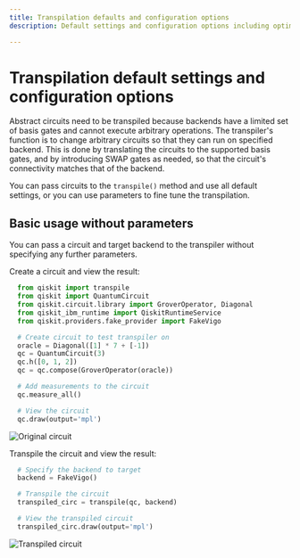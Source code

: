 ```yaml
---
title: Transpilation defaults and configuration options
description: Default settings and configuration options including optimization and approximation degree

---
```

# Transpilation default settings and configuration options

Abstract circuits need to be transpiled because backends have a limited set of basis gates and cannot execute arbitrary operations. The transpiler's function is to change arbitrary circuits so that they can run on specified backend.  This is done by translating the circuits to the supported basis gates, and by introducing SWAP gates as needed, so that the circuit's connectivity matches that of the backend. 

You can pass circuits to the `transpile()` method and use all default settings, or you can use parameters to fine tune the transpilation.  

## Basic usage without parameters

You can pass a circuit and target backend to the transpiler without specifying any further parameters. 

Create a circuit and view the result: 

```python
  from qiskit import transpile
  from qiskit import QuantumCircuit
  from qiskit.circuit.library import GroverOperator, Diagonal
  from qiskit_ibm_runtime import QiskitRuntimeService
  from qiskit.providers.fake_provider import FakeVigo

  # Create circuit to test transpiler on
  oracle = Diagonal([1] * 7 + [-1])
  qc = QuantumCircuit(3)
  qc.h([0, 1, 2])
  qc = qc.compose(GroverOperator(oracle))

  # Add measurements to the circuit
  qc.measure_all()

  # View the circuit
  qc.draw(output='mpl')
```

![Original circuit](/images/transpile/defaults_and_configuration_options/original_circuit.png)


Transpile the circuit and view the result:

```python
  # Specify the backend to target
  backend = FakeVigo()

  # Transpile the circuit
  transpiled_circ = transpile(qc, backend)

  # View the transpiled circuit
  transpiled_circ.draw(output='mpl')
```

![Transpiled circuit](/images/transpile/defaults_and_configuration_options/transpiled_circuit.png)